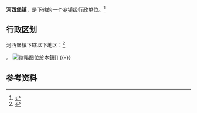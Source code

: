 {{中国乡级行政区|62/03/21/101/000}}

'''河西堡镇'''，是{{PRC admin/fullname|62/03/21/101/000|3}}下辖的一个[[乡镇|乡镇]]级行政单位。<ref>{{PRC admin/ref sgc|{{PRC admin/parent|62/03/21/101/000}}}}</ref>

== 行政区划 ==

河西堡镇下辖以下地区：<ref>{{PRC admin/ref sgc|62/03/21/101/000}}</ref>

{{PRC admin/children|62/03/21/101/000}}。
[[File:Jinchang_Railway_Station,_2006-04-23.jpg|缩略图]]位於本鎮]]
{{-}}

== 参考资料 ==

{{reflist}}

{{行政区划小作品}}
{{PRC admin/navcat|62/03/21/101/000}}